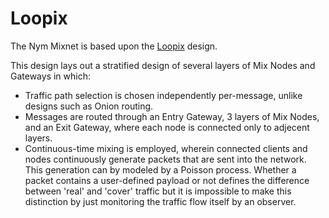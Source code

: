 # Loopix
The Nym Mixnet is based upon the [Loopix](https://arxiv.org/pdf/1703.00536) design.

This design lays out a stratified design of several layers of Mix Nodes and Gateways in which:
- Traffic path selection is chosen independently per-message, unlike designs such as Onion routing.
- Messages are routed through an Entry Gateway, 3 layers of Mix Nodes, and an Exit Gateway, where each node is connected only to adjecent layers.
- Continuous-time mixing is employed, wherein connected clients and nodes continuously generate packets that are sent into the network. This generation can by modeled by a Poisson process. Whether a packet contains a user-defined payload or not defines the difference between 'real' and 'cover' traffic but it is impossible to make this distinction by just monitoring the traffic flow itself by an observer.
